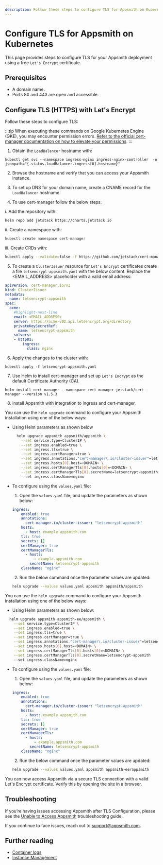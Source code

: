 ```yaml
---
description: Follow these steps to configure TLS for Appsmith on Kubernetes.
---
```


# Configure TLS for Appsmith on Kubernetes

This page provides steps to configure TLS for your Appsmith deployment using a free `Let's Encrypt` certificate.

## Prerequisites
* A domain name.
* Ports 80 and 443 are open and accessible.

## Configure TLS (HTTPS) with Let's Encrypt
Follow these steps to configure TLS:

:::tip
When executing these commands on Google Kubernetes Engine (GKE), you may encounter permission errors. [Refer to the official cert-manager documentation on how to elevate your permissions](https://docs.cert-manager.io/en/latest/getting-started/install/kubernetes.html).
:::

1. Obtain the `LoadBalancer` hostname with:

  ```
  kubectl get svc --namespace ingress-nginx ingress-nginx-controller  -o jsonpath="{.status.loadBalancer.ingress[0].hostname}"
  ```

2. Browse the hostname and verify that you can access your Appsmith instance.

3. To set up DNS for your domain name, create a CNAME record for the `LoadBalancer` hostname.

4. To use cert-manager follow the below steps:

  i. Add the repository with:
  ```bash
  helm repo add jetstack https://charts.jetstack.io
  ```
  ii. Create a namespace with:
  ```bash
  kubectl create namespace cert-manager
  ```
  iii. Create CRDs with:
  ```bash
  kubectl apply --validate=false -f https://github.com/jetstack/cert-manager/releases/download/v1.5.3/cert-manager.crds.yaml
  ```

5. To create a `ClusterIssuer` resource for `Let's Encrypt` certificates create a file `letsencrypt-appsmith.yaml` with the below content. Replace the <EMAIL_ADDRESS> placeholder with a valid email address: 

  ```yaml
  apiVersion: cert-manager.io/v1
  kind: ClusterIssuer
  metadata:
    name: letsencrypt-appsmith
  spec:
    acme:
      #highlight-next-line
      email: <EMAIL_ADDRESS>
      server: https://acme-v02.api.letsencrypt.org/directory
      privateKeySecretRef:
        name: letsencrypt-appsmith
      solvers:
      - http01:
          ingress:
            class: nginx
  ```

6. Apply the changes to the cluster with:

  ```
  kubectl apply -f letsencrypt-appsmith.yaml
  ```

7. Use Helm to install cert-manager and set up `Let's Encrypt` as the default Certificate Authority (CA).

  ```  
  helm install cert-manager --namespace cert-manager jetstack/cert-manager --version v1.5.3
  ```

8. Install Appsmith with integration to Ingress and cert-manager.

<Tabs groupId="appsmithEditions">
<TabItem label="Community Edition" value="communityEdition">

You can use the `helm upgrade` command to configure your Appsmith installation using one of the below ways:

  * Using Helm parameters as shown below

      ```bash
        helm upgrade appsmith appsmith/appsmith \
          --set service.type=ClusterIP \
          --set ingress.enabled=true \
          --set ingress.tls=true \
          --set ingress.certManager=true \
          --set ingress.annotations."cert-manager\.io/cluster-issuer"=letsencrypt-appsmith \
          --set ingress.hosts[0].host=<DOMAIN> \
          --set ingress.certManagerTls[0].hosts[0]=<DOMAIN> \
          --set ingress.certManagerTls[0].secretName=letsencrypt-appsmith
          --set ingress.className=nginx
      ```     
  * To configure using the `values.yaml` file:

    1. Open the `values.yaml` file, and update the parameters as shown below:

      ```yaml
      ingress:
          enabled: true
          annotations:
            cert-manager.io/cluster-issuer: "letsencrypt-appsmith"
          hosts:
            - host: example.appsmith.com
          tls: true
          secrets: []
          certManager: true
          certManagerTls:
            - hosts:
                - example.appsmith.com
              secretName: letsencrypt-appsmith
          className: "nginx"
      ```
      2. Run the below command once the parameter values are updated:

      ```bash
      helm upgrade --values values.yaml appsmith appsmith/appsmith
      ```

</TabItem>
  <TabItem label="Business Edition" value="businessEdition"> 

 You can use the `helm upgrade` command to configure your Appsmith installation using one of the below ways:

  * Using Helm parameters as shown below:

```bash
  helm upgrade appsmith appsmith-ee/appsmith \
    --set service.type=ClusterIP \
    --set ingress.enabled=true \
    --set ingress.tls=true \
    --set ingress.certManager=true \
    --set ingress.annotations."cert-manager\.io/cluster-issuer"=letsencrypt-appsmith \
    --set ingress.hosts[0].host=<DOMAIN> \
    --set ingress.certManagerTls[0].hosts[0]=<DOMAIN> \
    --set ingress.certManagerTls[0].secretName=letsencrypt-appsmith
    --set ingress.className=nginx
```     

  * To configure using the `values.yaml` file:

    1. Open the `values.yaml` file, and update the parameters as shown below:   

    ```yaml
    ingress:
        enabled: true
        annotations:
          cert-manager.io/cluster-issuer: "letsencrypt-appsmith"
        hosts:
          - host: example.appsmith.com
        tls: true
        secrets: []
        certManager: true
        certManagerTls:
          - hosts:
              - example.appsmith.com
            secretName: letsencrypt-appsmith
        className: "nginx"

    ```

    2. Run the below command once the parameter values are updated:

    ```bash
    helm upgrade --values values.yaml appsmith appsmith-ee/appsmith
    ```

</TabItem>
</Tabs> 

You can now access Appsmith via a secure TLS connection with a valid Let's Encrypt certificate. Verify this by opening the site in a browser.

## Troubleshooting

If you’re having issues accessing Appsmith after TLS Configuration, please see the [Unable to Access Appsmith](/help-and-support/troubleshooting-guide/deployment-errors#unable-to-access-appsmith) troubleshooting guide. 

If you continue to face issues, reach out to [support@appsmith.com](mailto:support@appsmith.com).

## Further reading
- [Container logs](/learning-and-resources/how-to-guides/how-to-get-container-logs)
- [Instance Management](/getting-started/setup/instance-management) 
